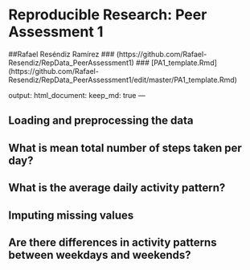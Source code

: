 
# Reproducible Research: Peer Assessment 1
##Rafael Reséndiz Ramírez
### (https://github.com/Rafael-Resendiz/RepData_PeerAssessment1)
### [PA1_template.Rmd] (https://github.com/Rafael-Resendiz/RepData_PeerAssessment1/edit/master/PA1_template.Rmd)

output: 
  html_document:
    keep_md: true
---



## Loading and preprocessing the data



## What is mean total number of steps taken per day?



## What is the average daily activity pattern?



## Imputing missing values



## Are there differences in activity patterns between weekdays and weekends?
